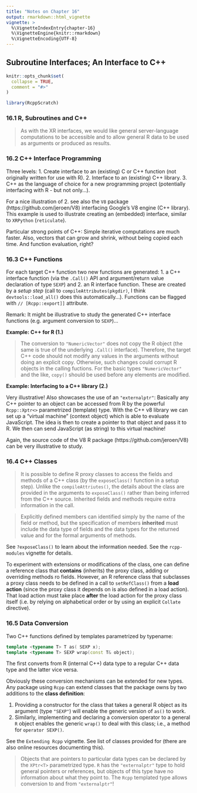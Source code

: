 ```yaml
---
title: "Notes on Chapter 16"
output: rmarkdown::html_vignette
vignette: >
  %\VignetteIndexEntry{chapter-16}
  %\VignetteEngine{knitr::rmarkdown}
  %\VignetteEncoding{UTF-8}
---
```


## Subroutine Interfaces; An Interface to C++

```r
knitr::opts_chunk$set(
  collapse = TRUE,
  comment = "#>"
)
```

```r
library(RcppScratch)
```

### 16.1 R, Subroutines and C++

>As with the XR interfaces, we would like general server-language computations to be accessible and to allow general R data to be used as arguments or produced as results.

### 16.2 C++ Interface Programming

Three levels:
1. Create interface to an (existing) C or C++ function (not originally written for use with R).
2. Interface to an (existing) C++ library.
3. C++ as the language of choice for a new programming project (potentially interfacing with R - but not only...).

For a nice illustration of 2. see also the `V8` package (https://github.com/jeroen/V8) interfacing Google's V8 engine (C++ library). This example is used to illustrate creating an (embedded) interface, similar to `XRPython` (`reticulate`).

Particular strong points of C++: Simple iterative computations are much faster. Also, vectors that can grow and shrink, without being copied each time. And function evaluation, right?

### 16.3 C++ Functions

For each target C++ function two new functions are generated: 1. a C++ interface function (via the `.Call()` API and argument/return value declaration of type `SEXP`) and 2. an R interface function. These are created by a *setup step* (call to `compileAttributes(pkgdir)`, I think `devtools::load_all()` does this automatically...). Functions can be flagged with `// [Rcpp::export]]` attribute.

Remark: It might be illustrative to study the generated C++ interface functions (e.g. argument conversion to `SEXP`)...

**Example: C++ for R (1.)**

>The conversion to `"NumericVector"` does not copy the R object (the same is true of the underlying `.Call()` interface). Therefore, the target C++ code should not modify any values in the arguments without doing an explicit copy. Otherwise, such changes could corrupt R objects in the calling fuctions. For the basic types `"NumericVector"` and the like, `copy()` should be used before any elements are modified.

**Example: Interfacing to a C++ library (2.)**

Very illustrative! Also showcases the use of an `"externalptr"`: Basically any C++ pointer to an object can be accessed from R by the powerful `Rcpp::Xptr<>` parametrized (template) type. With the C++ v8 library we can set up a "virtual machine" (context object) which is able to evaluate JavaScript. The idea is then to create a pointer to that object and pass it to R. We then can send JavaScript (as string) to this virtual machine!

Again, the source code of the V8 R package (https://github.com/jeroen/V8) can be very illustrative to study.

### 16.4 C++ Classes

>It is possible to define R proxy classes to access the fields and methods of a C++ class (by the `exposeClass()` function in a setup step). Unlike the `compileAttriutes()`, the details about the class are provided in the arguments to `exposeClass()` rather than being inferred from the C++ source. Inherited fields and methods require extra information in the call.

>Explicitly defined members can identified simply by the name of the field or method, but the specification of members **inherited** must include the data type of fields and the data types for the returned value and for the formal arguments of methods.

See `?exposeClass()` to learn about the information needed.
See the `rcpp-modules` vignette for details.

To experiment with extensions or modifications of the class, one can define a reference class that **contains** (inherits) the proxy class, adding or overriding methods ro fields. However, an R reference class that subclasses a proxy class needs to be defined in a call to `setRefClass()` from a **load action** (since the proxy class it depends on is also defined in a load action). That load action must take place **after** the load action for the proxy class itself (i.e. by relying on alphabetical order or by using an explicit `Collate` directive).

### 16.5 Data Conversion

Two C++ functions defined by templates parametrized by typename:

```C++
template <typename T> T as( SEXP x);
template <typename T> SEXP wrap(const T& object);
```

The first converts from R (internal C++) data type to a regular C++ data type and the latter vice versa. 

Obviously these conversion mechanisms can be extended for new types. Any package using `Rcpp` can extend classes that the package owns by two additions to the **class definition**:

1. Providing a constructor for the class that takes a general R object as its argument (type `"SEXP"`) will enable the generic version of `as()` to work.
2. Similarly, implementing and declaring a conversion operator to a general `R` object enables the generic `wrap()` to deal with this class; i.e., a method for `operator SEXP()`.

See the `Extending Rcpp` vignette.
See list of classes provided for (there are also online resources documenting this).

>Objects that are pointers to particular data types can be declared by the `XPtr<T>` parametrized type. `R` has the `"externalptr"` type to hold general pointers or references, but objects of this type have no information about what they point to. The `Rcpp` templated type allows conversion to and from `"externalptr"`!